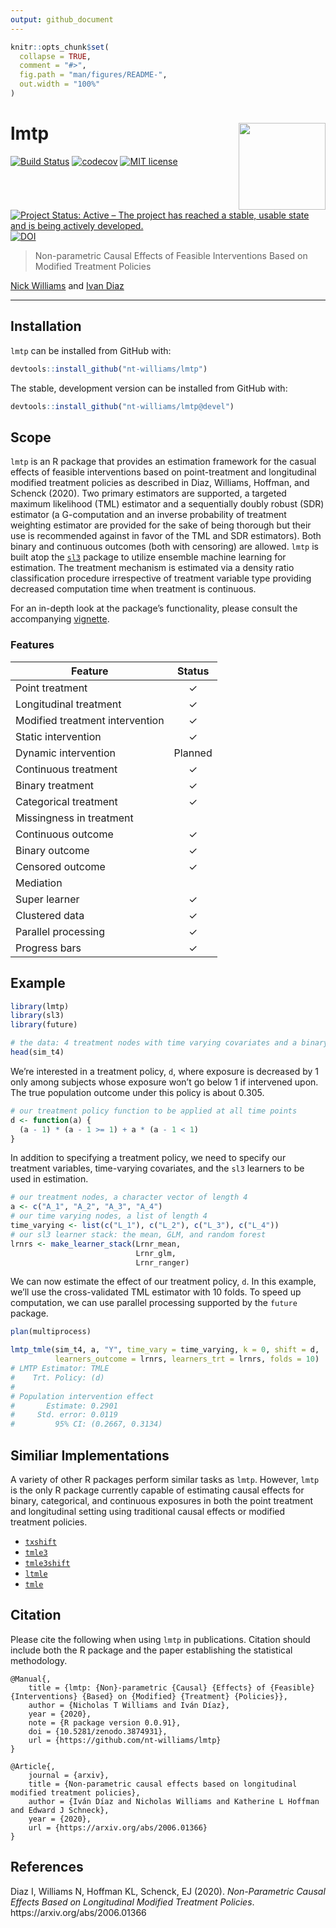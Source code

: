 ```yaml
---
output: github_document
---
```


<!-- README.md is generated from README.Rmd. Please edit that file -->

```r
knitr::opts_chunk$set(
  collapse = TRUE,
  comment = "#>",
  fig.path = "man/figures/README-",
  out.width = "100%"
)
```

# lmtp <img src='man/figures/lmtp.png' align="right" height="139" /></a>

<!-- badges: start -->
[![Build Status](https://travis-ci.com/nt-williams/lmtp.svg?token=DA4a53nWMx6q9LisKdRD&branch=master)](https://travis-ci.com/nt-williams/lmtp)
[![codecov](https://codecov.io/gh/nt-williams/lmtp/branch/master/graph/badge.svg?token=TFQNTischL)](https://codecov.io/gh/nt-williams/lmtp)
[![MIT license](http://img.shields.io/badge/license-MIT-brightgreen.svg)](http://opensource.org/licenses/MIT)
[![Project Status: Active – The project has reached a stable, usable state and is being actively developed.](https://www.repostatus.org/badges/latest/active.svg)](https://www.repostatus.org/#active)
[![DOI](https://zenodo.org/badge/251356023.svg)](https://zenodo.org/badge/latestdoi/251356023)
<!-- badges: end -->

> Non-parametric Causal Effects of Feasible Interventions Based on Modified Treatment Policies

[Nick Williams](https://nicholastwilliams.com) and [Ivan Diaz](https://idiaz.xyz)

---

## Installation

`lmtp` can be installed from GitHub with: 

```r
devtools::install_github("nt-williams/lmtp")
```

The stable, development version can be installed from GitHub with: 

```r
devtools::install_github("nt-williams/lmtp@devel")
```

## Scope

`lmtp` is an R package that provides an estimation framework for the casual effects of feasible interventions based on point-treatment and longitudinal modified treatment policies as described in Diaz, Williams, Hoffman, and Schenck (2020). Two primary estimators are supported, a targeted maximum likelihood (TML) estimator and a sequentially doubly robust (SDR) estimator (a G-computation and an inverse probability of treatment weighting estimator are provided for the sake of being thorough but their use is recommended against in favor of the TML and SDR estimators). Both binary and continuous outcomes (both with censoring) are allowed. `lmtp` is built atop the [`sl3`](https://github.com/tlverse/sl3) package to utilize ensemble machine learning for estimation. The treatment mechanism is estimated via a density ratio classification procedure irrespective of treatment variable type providing decreased computation time when treatment is continuous.

For an in-depth look at the package's functionality, please consult the accompanying [vignette](https://htmlpreview.github.io/?https://gist.githubusercontent.com/nt-williams/ddd44c48390b8d976fad71750e48d8bf/raw/c56a7b0bbdf24ec18d08f839e73fa06a42ca9265/intro-lmtp.html).

### Features

| Feature                         |    Status   |
|---------------------------------|:-----------:|
| Point treatment                 |   &check;   |
| Longitudinal treatment          |   &check;   |
| Modified treatment intervention |   &check;   |
| Static intervention             |   &check;   |
| Dynamic intervention            |   Planned   |
| Continuous treatment            |   &check;   |
| Binary treatment                |   &check;   |
| Categorical treatment           |   &check;   |
| Missingness in treatment        |             |
| Continuous outcome              |   &check;   |
| Binary outcome                  |   &check;   |
| Censored outcome                |   &check;   |
| Mediation                       |             |
| Super learner                   |   &check;   |
| Clustered data                  |   &check;   |
| Parallel processing             |   &check;   |
| Progress bars                   |   &check;   |

## Example

```r
library(lmtp)
library(sl3)
library(future)

# the data: 4 treatment nodes with time varying covariates and a binary outcome
head(sim_t4)
```

We're interested in a treatment policy, `d`, where exposure is decreased by 1 only among subjects whose exposure won't go below 1 if intervened upon. The true population outcome under this policy is about 0.305.

```r
# our treatment policy function to be applied at all time points
d <- function(a) {
  (a - 1) * (a - 1 >= 1) + a * (a - 1 < 1)
}
```

In addition to specifying a treatment policy, we need to specify our treatment variables, time-varying covariates, and the `sl3` learners to be used in estimation.

```r
# our treatment nodes, a character vector of length 4
a <- c("A_1", "A_2", "A_3", "A_4")
# our time varying nodes, a list of length 4
time_varying <- list(c("L_1"), c("L_2"), c("L_3"), c("L_4"))
# our sl3 learner stack: the mean, GLM, and random forest
lrnrs <- make_learner_stack(Lrnr_mean, 
                            Lrnr_glm, 
                            Lrnr_ranger)
```

We can now estimate the effect of our treatment policy, `d`. In this example, we'll use the cross-validated TML estimator with 10 folds. To speed up computation, we can use parallel processing supported by the `future` package.

```r
plan(multiprocess)

lmtp_tmle(sim_t4, a, "Y", time_vary = time_varying, k = 0, shift = d, 
          learners_outcome = lrnrs, learners_trt = lrnrs, folds = 10)
# LMTP Estimator: TMLE
#    Trt. Policy: (d)
# 
# Population intervention effect
#       Estimate: 0.2901
#     Std. error: 0.0119
#         95% CI: (0.2667, 0.3134)
```

## Similiar Implementations

A variety of other R packages perform similar tasks as `lmtp`. However, `lmtp` is the only R package currently capable of estimating causal effects for binary, categorical, and continuous exposures in both the point treatment and longitudinal setting using traditional causal effects or modified treatment policies.

- [`txshift`](https://github.com/nhejazi/txshift)  
- [`tmle3`](https://github.com/tlverse/tmle3)  
- [`tmle3shift`](https://github.com/tlverse/tmle3shift)
- [`ltmle`](https://cran.r-project.org/web/packages/ltmle/index.html)  
- [`tmle`](https://cran.r-project.org/web/packages/tmle/index.html)  

## Citation

Please cite the following when using `lmtp` in publications. Citation should include both the R package and the paper establishing the statistical methodology.

```
@Manual{,
    title = {lmtp: {Non}-parametric {Causal} {Effects} of {Feasible} {Interventions} {Based} on {Modified} {Treatment} {Policies}},
    author = {Nicholas T Williams and Iván Díaz},
    year = {2020},
    note = {R package version 0.0.91},
    doi = {10.5281/zenodo.3874931}, 
    url = {https://github.com/nt-williams/lmtp}
}

@Article{,
    journal = {arxiv},
    title = {Non-parametric causal effects based on longitudinal modified treatment policies},
    author = {Iván Díaz and Nicholas Williams and Katherine L Hoffman and Edward J Schneck},
    year = {2020},
    url = {https://arxiv.org/abs/2006.01366}
}
```

## References

Diaz I, Williams N, Hoffman KL, Schenck, EJ (2020). *Non-Parametric Causal Effects Based on Longitudinal Modified Treatment Policies*. https://arxiv.org/abs/2006.01366

